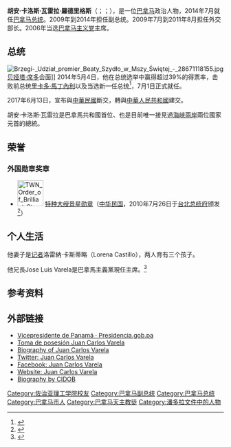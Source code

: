 {{NoteTA
|1=zh-cn:巴雷拉;zh-hk:巴雷拉;zh-tw:瓦雷拉;
|2=zh-cn:马蒂内利;zh-tw:馬丁內利;zh-hant:馬蒂內利;
}}
{{Infobox officeholder
|name          = 胡安·卡洛斯·瓦雷拉<br>Juan Carlos Varela
|image         = Juan Carlos Varela (2014).jpg
|office        = 第50任[[巴拿马总统|巴拿马总统]]
|vicepresident = {{link-en|伊莎貝·聖馬洛|Isabel Saint Malo}}
|term_start    = 2014年7月1日
|term_end      = 2019年7月1日
|predecessor   = [[里卡多·馬丁內利|里卡多·馬丁內利]]
|successor     = [[勞倫蒂諾·科爾蒂索|勞倫蒂諾·科爾蒂索]]
|office1       = {{link-en|巴拿马副总统|Vice President of Panama}}
|president1    = [[里卡多·馬丁內利|里卡多·馬丁內利]]
|term_start1   = 2009年7月1日
|term_end1     = 2014年7月1日
|predecessor1  = {{link-en|塞繆爾·路易斯·納瓦羅|Samuel Lewis Navarro}}
|successor1    = {{link-en|伊莎贝尔·德圣马洛|Isabel Saint Malo}}
|birthname     = Juan Carlos Varela Rodríguez
|birth_date    = {{birth date and age|1963|12|12|df=y}}
|birth_place   = {{PAN}}[[巴拿马城|巴拿马城]]
|death_date    = 
|death_place   = 
|party         = [[巴拿马主义党|巴拿马主义党]]
|spouse        = 洛雷納·卡斯蒂略（Lorena Castillo）
|children      = 3名
|alma_mater    = [[佐治亚理工学院|佐治亚理工学院]]
|religion      = [[天主教|天主教]]
| signature = Firma Juan Carlos Varela.png
}}
'''胡安·卡洛斯·瓦雷拉·羅德里格斯'''（{{lang-es|Juan Carlos Varela Rodríguez}}；{{IPA-es|xwan ˈkaɾlos baˈɾela roˈðɾiɣes}}；{{bd|1963年|12月12日}}），是一位[[巴拿马|巴拿马]]政治人物，2014年7月就任[[巴拿马总统|巴拿马总统]]。2009年到2014年担任副总统。2009年7月到2011年8月担任外交部长。2006年当选[[巴拿马主义党|巴拿马主义党]]主席。

== 总统 ==
[[File:Brzegi-_Udział_premier_Beaty_Szydło_w_Mszy_Świętej_-_28671118155.jpg|thumb]][[貝婭塔·席多|贝娅塔·席多]]会面]]
2014年5月4日，他在总统选举中赢得超过39%的得票率，击败前总统[[里卡多·馬丁內利|里卡多·馬丁內利]]以及{{link-en|何塞·多明哥·阿斯|José Domingo Arias}}当选新一任总统<ref>{{cite news |url=http://www.time.com/time/world/article/0,8599,1895827,00.html |title=Panama's New President: A Boost for Business |work=Time |date=May 5, 2009 |accessdate=May 7, 2010 |archive-date=2013-08-26 |archive-url=https://web.archive.org/web/20130826195751/http://www.time.com/time/world/article/0,8599,1895827,00.html |dead-url=yes }}</ref>，7月1日正式就任。

2017年6月13日，宣布與[[中華民國|中華民國]]斷交，轉與[[中華人民共和國|中華人民共和國]]建交。

胡安·卡洛斯·瓦雷拉是巴拿馬共和國首位、也是目前唯一接見過[[海峽兩岸|海峽兩岸]]兩位國家元首的總統。

==荣誉==
===外国勋章奖章===
* [[File:TWN_Order_of_Brilliant_Star_1Class_BAR.svg|60px]] [[景星勋章|特种大绶景星勋章]]（[[中华民国|中华民国]]，2010年7月26日于[[台北市|台北]][[总统府_(台湾)|总统府]]颁发<ref>{{cite web |url=https://www.president.gov.tw/NEWS/14508 |title=總統頒贈巴拿馬副總統兼外交部長瓦雷拉「特種大綬景星勳章」 |publisher=中華民國總統府 |date=2010-07-26 |accessdate=2021-08-24 |archive-date=2021-08-24 |archive-url=https://web.archive.org/web/20210824080729/https://www.president.gov.tw/NEWS/14508 |dead-url=no }}</ref>）

== 个人生活 ==
他妻子是[[记者|记者]]洛雷納·卡斯蒂略（Lorena Castillo），两人育有三个孩子。

他兄長Jose Luis Varela是巴拿馬主義黨現任主席。<ref>{{Cite web |url=http://www.storm.mg/article/284685 |title=《台巴斷交》斷交前4小時求證還被騙！官員：巴拿馬與中國2周前就已展開「政治對話」 |access-date=2017-06-18 |archive-date=2020-11-28 |archive-url=https://web.archive.org/web/20201128200532/https://www.storm.mg/article/284685 |dead-url=no }}</ref>

==参考资料==
{{reflist}}

==外部链接==
{{Commons category|Juan Carlos Varela}}
*[http://www.presidencia.gob.pa/trans_vicepresidente.php  Vicepresidente de Panamá · Presidencia.gob.pa] {{Wayback|url=http://www.presidencia.gob.pa/trans_vicepresidente.php |date=20120724212235 }}
*[https://web.archive.org/web/20110710202900/http://www.estudio1panama.com/?p=15074  Toma de posesión Juan Carlos Varela]
*[https://web.archive.org/web/20090126033244/http://www.tupolitica.com/tag/juan-carlos-varela/  Biography of Juan Carlos Varela]
*[http://www.twitter.com/jc_varela  Twitter: Juan Carlos Varela] {{Wayback|url=http://www.twitter.com/jc_varela |date=20210416080016 }}
*[http://www.facebook.com/VarelaJC  Facebook: Juan Carlos Varela] {{Wayback|url=http://www.facebook.com/VarelaJC |date=20190213100404 }}
*[https://web.archive.org/web/20120908133234/http://juancarlosvarela.com/  Website: Juan Carlos Varela]
* [http://www.cidob.org/es/documentacion/biografias_lideres_politicos/america_central_y_caribe/panama/juan_carlos_varela_rodriguez Biography by CIDOB] {{Wayback|url=http://www.cidob.org/es/documentacion/biografias_lideres_politicos/america_central_y_caribe/panama/juan_carlos_varela_rodriguez |date=20141112033048 }}

{{DEFAULTSORT:Varela, Juan Carlos}}

[[Category:佐治亚理工学院校友|Category:佐治亚理工学院校友]]
[[Category:巴拿马副总统|Category:巴拿马副总统]]
[[Category:巴拿马总统|Category:巴拿马总统]]
[[Category:巴拿马市人|Category:巴拿马市人]]
[[Category:巴拿马天主教徒|Category:巴拿马天主教徒]]
[[Category:潘多拉文件中的人物|Category:潘多拉文件中的人物]]